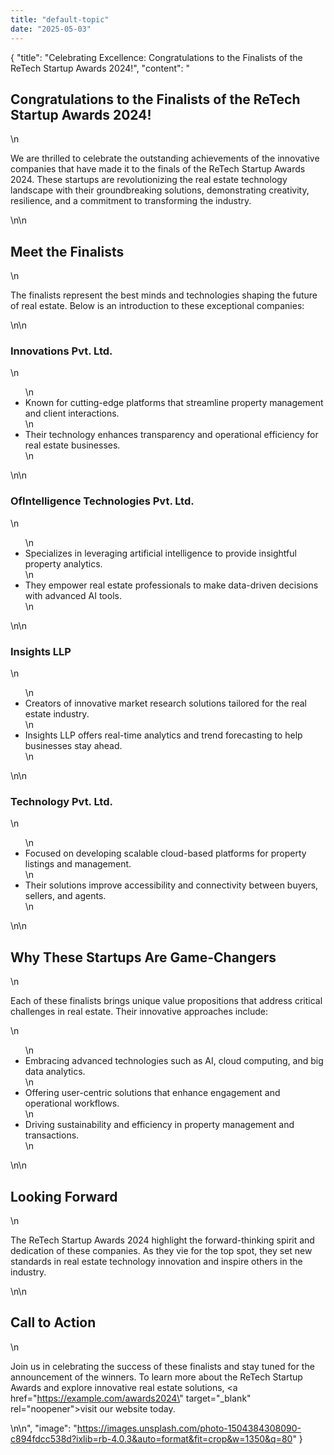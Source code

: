 ```yaml
---
title: "default-topic"
date: "2025-05-03"
---
```


{
  "title": "Celebrating Excellence: Congratulations to the Finalists of the ReTech Startup Awards 2024!",
  "content": "<h2>Congratulations to the Finalists of the ReTech Startup Awards 2024!</h2>\n<p>We are thrilled to celebrate the outstanding achievements of the innovative companies that have made it to the finals of the ReTech Startup Awards 2024. These startups are revolutionizing the real estate technology landscape with their groundbreaking solutions, demonstrating creativity, resilience, and a commitment to transforming the industry.</p>\n\n<h2>Meet the Finalists</h2>\n<p>The finalists represent the best minds and technologies shaping the future of real estate. Below is an introduction to these exceptional companies:</p>\n\n<h3>Innovations Pvt. Ltd.</h3>\n<ul>\n  <li>Known for cutting-edge platforms that streamline property management and client interactions.</li>\n  <li>Their technology enhances transparency and operational efficiency for real estate businesses.</li>\n</ul>\n\n<h3>OfIntelligence Technologies Pvt. Ltd.</h3>\n<ul>\n  <li>Specializes in leveraging artificial intelligence to provide insightful property analytics.</li>\n  <li>They empower real estate professionals to make data-driven decisions with advanced AI tools.</li>\n</ul>\n\n<h3>Insights LLP</h3>\n<ul>\n  <li>Creators of innovative market research solutions tailored for the real estate industry.</li>\n  <li>Insights LLP offers real-time analytics and trend forecasting to help businesses stay ahead.</li>\n</ul>\n\n<h3>Technology Pvt. Ltd.</h3>\n<ul>\n  <li>Focused on developing scalable cloud-based platforms for property listings and management.</li>\n  <li>Their solutions improve accessibility and connectivity between buyers, sellers, and agents.</li>\n</ul>\n\n<h2>Why These Startups Are Game-Changers</h2>\n<p>Each of these finalists brings unique value propositions that address critical challenges in real estate. Their innovative approaches include:</p>\n<ul>\n  <li>Embracing advanced technologies such as AI, cloud computing, and big data analytics.</li>\n  <li>Offering user-centric solutions that enhance engagement and operational workflows.</li>\n  <li>Driving sustainability and efficiency in property management and transactions.</li>\n</ul>\n\n<h2>Looking Forward</h2>\n<p>The ReTech Startup Awards 2024 highlight the forward-thinking spirit and dedication of these companies. As they vie for the top spot, they set new standards in real estate technology innovation and inspire others in the industry.</p>\n\n<h2>Call to Action</h2>\n<p>Join us in celebrating the success of these finalists and stay tuned for the announcement of the winners. To learn more about the ReTech Startup Awards and explore innovative real estate solutions, <a href=\"https://example.com/awards2024\" target=\"_blank\" rel=\"noopener\">visit our website</a> today.</p>\n\n<!-- SEO Keywords: ReTech Startup Awards 2024, real estate innovation, real estate technology startups, property tech finalists -->",
  "image": "https://images.unsplash.com/photo-1504384308090-c894fdcc538d?ixlib=rb-4.0.3&auto=format&fit=crop&w=1350&q=80"
}